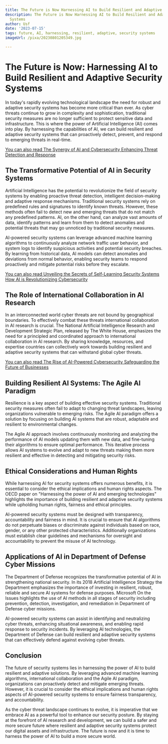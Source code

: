 ```yaml
---
title: The Future is Now Harnessing AI to Build Resilient and Adaptive Security Systems
description: The Future is Now Harnessing AI to Build Resilient and Adaptive Security
  Systems
author: Usf
date: '2023-07-15'
tags: future, AI, harnessing, resilient, adaptive, security systems
imageUrl: /pixa/20230801205349.jpg

---
```

#  The Future is Now: Harnessing AI to Build Resilient and  Adaptive Security Systems

In today's rapidly evolving technological landscape the need for robust and  adaptive security systems has become more critical than ever. As cyber threats continue to grow in complexity and sophistication, traditional security measures are no  longer sufficient to protect sensitive data and infrastructure. This is where the power of  Artificial Intelligence  (AI) comes into play. By  harnessing the capabilities of AI, we can build resilient and  adaptive security systems that can proactively detect, prevent,  and respond to emerging threats in real-time.

[You can also read The Synergy of AI and  Cybersecurity Enhancing Threat Detection and  Response](The%20Synergy%20of%20AI%20and%20Cybersecurity%20Enhancing%20Threat%20Detection%20and%20Response)


## The Transformative Potential of AI in Security Systems

Artificial Intelligence has the potential to revolutionize the field of security systems by enabling proactive threat detection,  intelligent decision-making and adaptive response mechanisms. Traditional security systems rely on  predefined rules and signatures to identify known  threats. However, these methods often fail to detect  new and emerging threats that do not match any predefined  patterns. AI, on the other hand, can analyze vast  amounts of data, identify patterns and learn from  them to detect anomalies and potential threats that may  go unnoticed by traditional security measures.

AI-powered security systems can leverage advanced machine  learning algorithms to continuously analyze network traffic user behavior, and system logs to identify suspicious activities and potential security breaches. By learning from historical data, AI  models can detect anomalies and deviations from  normal behavior, enabling security teams to respond proactively and mitigate potential risks  before they escalate.

[You can  also read Unveiling the Secrets of Self-Learning Security Systems How AI is Revolutionizing Cybersecurity](Unveiling%20the%20Secrets%20of%20Self-Learning%20Security%20Systems%20How%20AI%20is%20Revolutionizing%20Cybersecurity)


## The Role of International Collaboration in  AI Research

In an interconnected world  cyber threats are not bound by geographical boundaries. To effectively combat these threats  international collaboration in  AI research is crucial. The National Artificial Intelligence Research and Development Strategic Plan, released by The White House, emphasizes the need for a principled and coordinated approach to international collaboration in AI research. By sharing knowledge, resources,  and expertise countries  can collectively  work towards  building resilient and adaptive security systems that can withstand global cyber threats.

[You can  also  read The Rise of  AI-Powered Cybersecurity Safeguarding the Future of Businesses](The%20Rise%20of%20AI-Powered%20Cybersecurity%20Safeguarding%20the%20Future%20of%20Businesses)


## Building Resilient AI Systems: The  Agile AI Paradigm

Resilience is  a key aspect of building effective security systems. Traditional security measures often fail to adapt  to changing threat landscapes, leaving organizations  vulnerable  to emerging risks. The  Agile AI paradigm  offers a solution by focusing on building AI systems that are robust, adaptable and resilient to environmental changes.

The Agile AI approach involves continuously monitoring and analyzing the performance of AI models updating them with new data, and fine-tuning their algorithms to ensure optimal performance. This iterative process  allows AI systems to evolve and adapt to new threats making them more  resilient and effective in detecting and mitigating security risks.

## Ethical Considerations and Human Rights

While harnessing AI for security  systems offers  numerous  benefits,  it is essential to consider the ethical implications and human rights aspects. The OECD paper on "Harnessing the power of AI and  emerging  technologies" highlights the importance of building resilient and  adaptive security systems  while upholding human rights, fairness and ethical principles.

AI-powered security systems must be designed  with transparency, accountability and fairness in  mind. It  is crucial to ensure that AI algorithms do not perpetuate biases  or discriminate against individuals  based on race, gender, or any other protected characteristics. Additionally organizations must establish  clear guidelines and mechanisms for oversight and accountability to prevent the misuse of AI technology.

## Applications of AI in Department of Defense Cyber Missions

The Department  of Defense recognizes the transformative potential of AI in strengthening national security. In  its 2018 Artificial Intelligence Strategy the Department emphasizes the  importance of investing in resilient, robust, reliable and secure AI  systems  for defense purposes. Microsoft On the Issues highlights the use of AI methods in all stages of  security including prevention, detection, investigation, and remediation in Department of Defense cyber missions.

AI-powered security systems can assist in identifying and neutralizing cyber threats, enhancing situational awareness, and enabling rapid response to security incidents. By  leveraging AI technologies, the Department of Defense can build resilient and adaptive security  systems that  can effectively defend against evolving cyber threats.

## Conclusion

The future of security systems lies in harnessing the power  of  AI to build resilient and adaptive solutions. By leveraging advanced machine learning algorithms,  international  collaboration  and the Agile AI paradigm, organizations can proactively detect and mitigate emerging threats. However, it is crucial  to consider the ethical implications and human  rights  aspects  of AI-powered security systems to  ensure fairness transparency,  and accountability.

As the cyber threat landscape continues to evolve, it is imperative that we embrace AI as a powerful tool to enhance  our security posture. By staying at the  forefront of AI research and development, we can  build a safer and more secure future where resilient and adaptive security systems protect  our digital assets and infrastructure. The future is now and it is time to  harness the power of AI to build a more secure world.